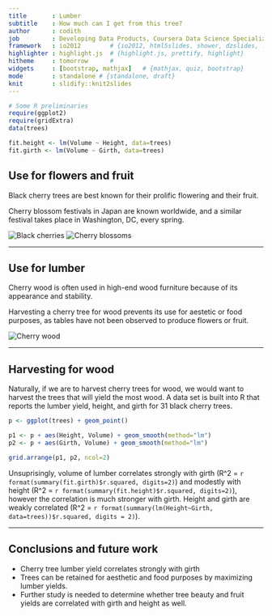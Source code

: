 ```yaml
--- 
title       : Lumber 
subtitle    : How much can I get from this tree?
author      : codith
job         : Developing Data Products, Coursera Data Science Specialization
framework   : io2012        # {io2012, html5slides, shower, dzslides, ...}
highlighter : highlight.js  # {highlight.js, prettify, highlight}
hitheme     : tomorrow      # 
widgets     : [bootstrap, mathjax]   # {mathjax, quiz, bootstrap}
mode        : standalone # {standalone, draft}
knit        : slidify::knit2slides
--- 
```


```r
# Some R preliminaries
require(ggplot2)
require(gridExtra)
data(trees)

fit.height <- lm(Volume ~ Height, data=trees)
fit.girth <- lm(Volume ~ Girth, data=trees)
```

## Use for flowers and fruit

Black cherry trees are best known for their prolific flowering and their fruit.

Cherry blossom festivals in Japan are known worldwide, and a similar festival 
takes place in Washington, DC, every spring.

<div id="parent">
<img src="assets/img/cherry_fruit.jpg" alt="Black cherries" 
border=0 class="left"/>
<img src="assets/img/cherry_blossoms.jpg" alt="Cherry blossoms" 
border=0 class="right"/>
</div>

--- 

## Use for lumber

Cherry wood is often used in high-end wood furniture because of its appearance
and stability.

Harvesting a cherry tree for wood prevents its use for aestetic or food 
purposes, as tables have not been observed to produce flowers or fruit.

<img src="assets/img/cherry_lumber.jpg" alt="Cherry wood"
class="center"/>

---

## Harvesting for wood

Naturally, if we are to harvest cherry trees for wood, we would want to 
harvest the trees that will yield the most wood. A data set is built into R
that reports the lumber yield, height, and girth for 31 black cherry trees.

```r

p <- ggplot(trees) + geom_point()

p1 <- p + aes(Height, Volume) + geom_smooth(method="lm")
p2 <- p + aes(Girth, Volume) + geom_smooth(method="lm") 

grid.arrange(p1, p2, ncol=2)
```

Unsuprisingly, volume of lumber correlates strongly with girth (R^2 = 
`r format(summary(fit.girth)$r.squared, digits=2)`) and modestly with height 
(R^2 = `r format(summary(fit.height)$r.squared, digits=2)`), 
however the correlation is much stronger with girth. Height and girth are
weakly correlated (R^2 = 
`r format(summary(lm(Height~Girth, data=trees))$r.squared, digits = 2)`).

---

## Conclusions and future work

- Cherry tree lumber yield correlates strongly with girth
- Trees can be retained for aesthetic and food purposes by maximizing 
lumber yields.
- Further study is needed to determine whether tree beauty and fruit yields
are correlated with girth and height as well.

